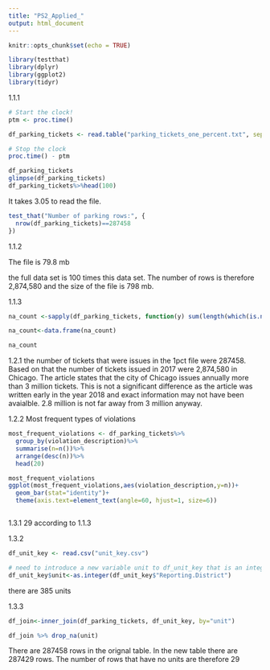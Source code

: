 ```yaml
---
title: "PS2_Applied_"
output: html_document
---
```


```r
knitr::opts_chunk$set(echo = TRUE)
```

```r
library(testthat)
library(dplyr)
library(ggplot2)
library(tidyr)
```



1.1.1
                 
```r

# Start the clock!
ptm <- proc.time()

df_parking_tickets <- read.table("parking_tickets_one_percent.txt", sep=",", header=TRUE)

# Stop the clock
proc.time() - ptm

df_parking_tickets
glimpse(df_parking_tickets)
df_parking_tickets%>%head(100)
```
It takes 3.05 to read the file.


```r
test_that("Number of parking rows:", {
  nrow(df_parking_tickets)==287458
})
```

1.1.2

The file is 79.8 mb

the full data set is 100 times this data set.
The number of rows is therefore 2,874,580 and the size of the file is 798 mb.

1.1.3



```r
na_count <-sapply(df_parking_tickets, function(y) sum(length(which(is.na(y)))))

na_count<-data.frame(na_count)

na_count
```


1.2.1 the number of tickets that were issues in the 1pct file were 287458.  Based on that the number of tickets issued in 2017 were 2,874,580 in Chicago.  The article states that the city of Chicago issues annually more than 3 million tickets.  This is not a significant difference as the article was written early in the year 2018 and exact information may not have been avaialble. 2.8 million is not far away from 3 million anyway.

1.2.2
Most frequent types of violations

```r
most_frequent_violations <- df_parking_tickets%>%
  group_by(violation_description)%>%
  summarise(n=n())%>% 
  arrange(desc(n))%>%
  head(20)

most_frequent_violations
ggplot(most_frequent_violations,aes(violation_description,y=n))+
  geom_bar(stat="identity")+
  theme(axis.text=element_text(angle=60, hjust=1, size=6))



```

1.3.1
29 according to 1.1.3




1.3.2



```r
df_unit_key <- read.csv("unit_key.csv")

# need to introduce a new variable unit to df_unit_key that is an integer as the previous variable "Reporting.District" is a character variable.
df_unit_key$unit<-as.integer(df_unit_key$"Reporting.District")

```


there are 385 units

1.3.3


```r
df_join<-inner_join(df_parking_tickets, df_unit_key, by="unit")

df_join %>% drop_na(unit)
```

There are 287458 rows in the orignal table. In the new table there are 287429 rows.  The number of rows that have no units are therefore 29

